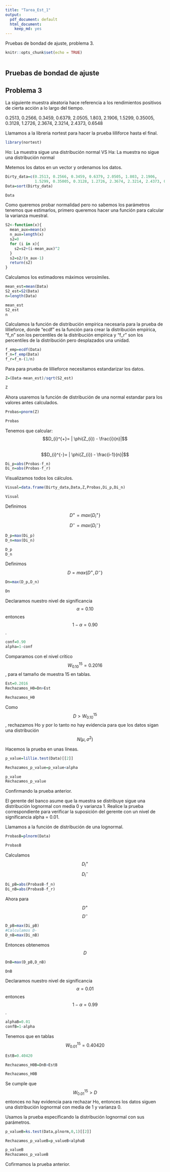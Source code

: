 ```yaml
---
title: "Tarea_Est_1"
output:
  pdf_document: default
  html_document:
    keep_md: yes
---
```

Pruebas de bondad de ajuste, problema 3. 



```r
knitr::opts_chunk$set(echo = TRUE)
 
```


## Pruebas de bondad de ajuste
## Problema 3
La siguiente muestra aleatoria hace referencia a los rendimientos positivos de
cierta acción a lo largo del tiempo.

0.2513, 0.2566, 0.3459, 0.6379, 2.0505, 1.803, 2.1906,
1.5299, 0.35005, 0.3128, 1.2726, 2.3674, 2.3214, 2.4373, 0.6548

Llamamos a la libreria nortest para hacer la prueba lilliforce hasta el final.
```r
library(nortest)
```
Ho: La muestra sigue una distribución normal VS Ha: La muestra no sigue una distribución normal

Metemos los datos en un vector y ordenamos los datos.

```r
Dirty_data=c(0.2513, 0.2566, 0.3459, 0.6379, 2.0505, 1.803, 2.1906,
             1.5299, 0.35005, 0.3128, 1.2726, 2.3674, 2.3214, 2.4373, 0.6548)
Data=sort(Dirty_data)
```

```r
Data
```


Como queremos probar normalidad pero no sabemos los parámetros tenemos que estimarlos, primero queremos hacer una función para calcular la varianza muestral.


```r
S2<-function(x){
  mean_aux=mean(x)
  n_aux=length(x)
  s2=0
  for (i in x){
    s2=s2+(i-mean_aux)^2
  }
  s2=s2/(n_aux-1)
  return(s2)
}

```

Calculamos los estimadores máximos verosímiles. 

```r
mean_est=mean(Data)
S2_est=S2(Data)
n=length(Data)

```

```r
mean_est
S2_est
n
```

Calculamos la función de distribución empírica necesaria para la prueba de lillieforce, donde "ecdf" es la función para crear la distribución empírica, "f_n" son los percentiles de la distribución empírica y "f_r" son los percentiles de la distribución pero desplazados una unidad. 


```r
f_emp=ecdf(Data)
f_n=f_emp(Data)
f_r=f_n-(1/n) 
```

Para para prueba de lillieforce necesitamos estandarizar los datos. 

```r
Z=(Data-mean_est)/sqrt(S2_est)
```

```r
Z
```

Ahora usaremos la función de distribución de una normal estandar para los valores antes calculados. 

```r
Probas=pnorm(Z)
```

```r
Probas
```


Tenemos que calcular: $$D_{i}^{+}= | \phi(Z_{i}) - \frac{i}{n}|$$  
$$D_{i}^{-}= | \phi(Z_{i}) - \frac{i-1}{n}|$$
```r
Di_p=abs(Probas-f_n)
Di_n=abs(Probas-f_r)
```

Visualizamos todos los cálculos. 

```r
Visual=data.frame(Dirty_data,Data,Z,Probas,Di_p,Di_n)
```

```r
Visual
```

Definimos $$D^{+}= max\{D_{i}^{+}\}$$ $$D^{-}= max\{D_{i}^{-}\}$$ 
 
```r
D_p=max(Di_p)
D_n=max(Di_n)
```

```r
D_p
D_n
```

Definimos $$D= max\{ D^{+}, D^{-} \}$$

```r
Dn=max(D_p,D_n)
```


```r
Dn
```


Declaramos nuestro nivel de significancia $$\alpha = 0.10$$ entonces $$1-\alpha = 0.90$$.

```r
conf=0.90
alpha=1-conf
```

Comparamos con el nivel crítico $$ W_{0.10}^{15}= 0.2016 $$, para el tamaño de muestra 15 en tablas.

```r
Est=0.2016
Rechazamos_H0=Dn>Est

```

```r
Rechazamos_H0
```

Como $$D > W_{0.10}^{15}$$, rechazamos Ho y por lo tanto no hay evidencia para que los datos sigan una distribución $$ N(\mu,\sigma^2) $$

Hacemos la prueba en unas líneas. 

```r
p_value=lillie.test(Data)[[2]]

Rechazamos_p_value=p_value<alpha
```

```r
p_value
Rechazamos_p_value
```

Confirmando la prueba anterior. 


El gerente del banco asume que la muestra se distribuye sigue una distribución lognormal con media 0 y varianza 1. Realice la prueba correspondiente para verificar la suposición del gerente con un nivel de significancia alpha = 0.01. 

Llamamos a la función de distribución de una lognormal.

```r
ProbasB=plnorm(Data) 
```


```r
ProbasB
```

Calculamos $$ D_{i}^{+} $$ $$ D_{i}^{-} $$

```r
Di_pB=abs(ProbasB-f_n)
Di_nB=abs(ProbasB-f_r)

```

Ahora para $$D^{+}$$ $$D^{-}$$
```r
D_pB=max(Di_pB)
#Calculamos D-
D_nB=max(Di_nB)
```

Entonces obtenemos $$D$$
```r
DnB=max(D_pB,D_nB)
```

```r
DnB
```

Declaramos nuestro nivel de significancia $$\alpha = 0.01$$ entonces $$1-\alpha = 0.99$$. 

```r
alphaB=0.01
confB=1-alpha
```

Tenemos que en tablas $$W_{0.01}^{15}=0.40420$$


```r
EstB=0.40420

Rechazamos_H0B=DnB>EstB

```

```r
Rechazamos_H0B
```

Se cumple que $$W_{0.01}^{15} > D$$ entonces no hay evidencia para rechazar Ho, entonces 
los datos siguen una distribución lognormal con media de 1 y varianza 0.

Usamos la prueba específicando la distribución lognormal con sus parámetros.

```r
p_valueB=ks.test(Data,plnorm,0,1)[[2]]

Rechazamos_p_valueB=p_valueB<alphaB
```

```r
p_valueB
Rechazamos_p_valueB
```

Cofirmamos la prueba anterior. 






